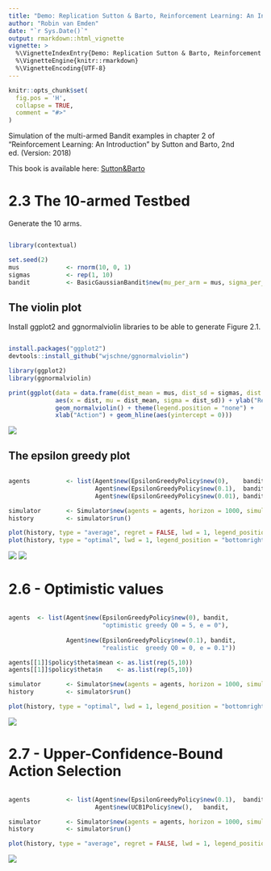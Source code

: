 ```yaml
---
title: "Demo: Replication Sutton & Barto, Reinforcement Learning: An Introduction, Chapter 2"
author: "Robin van Emden"
date: "`r Sys.Date()`"
output: rmarkdown::html_vignette
vignette: >
  %\VignetteIndexEntry{Demo: Replication Sutton & Barto, Reinforcement Learning: An Introduction, Chapter 2}
  %\VignetteEngine{knitr::rmarkdown}
  %\VignetteEncoding{UTF-8}
---
```


```r
knitr::opts_chunk$set(
  fig.pos = 'H',
  collapse = TRUE,
  comment = "#>"
)
```

Simulation of the multi-armed Bandit examples in chapter 2 of "Reinforcement Learning: An Introduction" by Sutton and Barto, 2nd ed. (Version: 2018)

This book is available here: [Sutton&Barto](http://incompleteideas.net/book/the-book-2nd.html)

# 2.3 The 10-armed Testbed

Generate the 10 arms.

```r

library(contextual)

set.seed(2)
mus             <- rnorm(10, 0, 1)
sigmas          <- rep(1, 10)
bandit          <- BasicGaussianBandit$new(mu_per_arm = mus, sigma_per_arm = sigmas)

```

## The violin plot

Install ggplot2 and ggnormalviolin libraries to be able to generate Figure 2.1.


```r

install.packages("ggplot2")
devtools::install_github("wjschne/ggnormalviolin")

library(ggplot2)
library(ggnormalviolin)

print(ggplot(data = data.frame(dist_mean = mus, dist_sd = sigmas, dist = factor((1:10))), 
             aes(x = dist, mu = dist_mean, sigma = dist_sd)) + ylab("Reward distribution") +
             geom_normalviolin() + theme(legend.position = "none") + 
             xlab("Action") + geom_hline(aes(yintercept = 0)))

```

![](sutton_violin.jpeg)

## The epsilon greedy plot 

```r

agents          <- list(Agent$new(EpsilonGreedyPolicy$new(0),    bandit, "e = 0, greedy"),
                        Agent$new(EpsilonGreedyPolicy$new(0.1),  bandit, "e = 0.1"),
                        Agent$new(EpsilonGreedyPolicy$new(0.01), bandit, "e = 0.01"))

simulator       <- Simulator$new(agents = agents, horizon = 1000, simulations = 2000)
history         <- simulator$run()

plot(history, type = "average", regret = FALSE, lwd = 1, legend_position = "bottomright")
plot(history, type = "optimal", lwd = 1, legend_position = "bottomright")

```

![](sutton_eg_1.jpeg)
![](sutton_eg_2.jpeg)




# 2.6 - Optimistic values 

```r

agents  <- list(Agent$new(EpsilonGreedyPolicy$new(0), bandit, 
                          "optimistic greedy Q0 = 5, e = 0"),
                          
                Agent$new(EpsilonGreedyPolicy$new(0.1), bandit, 
                          "realistic  greedy Q0 = 0, e = 0.1"))

agents[[1]]$policy$theta$mean <- as.list(rep(5,10))
agents[[1]]$policy$theta$n    <- as.list(rep(5,10))

simulator       <- Simulator$new(agents = agents, horizon = 1000, simulations = 2000)
history         <- simulator$run()

plot(history, type = "optimal", lwd = 1, legend_position = "bottomright")

```
![](sutton_optimistic.jpeg)


# 2.7 - Upper-Confidence-Bound Action Selection 

```r

agents          <- list(Agent$new(EpsilonGreedyPolicy$new(0.1),  bandit, "EGreedy"),
                        Agent$new(UCB1Policy$new(),   bandit,            "UCB1"))

simulator       <- Simulator$new(agents = agents, horizon = 1000, simulations = 2000)
history         <- simulator$run()

plot(history, type = "average", regret = FALSE, lwd = 1, legend_position = "bottomright")

```

![](sutton_ucb.jpeg)
